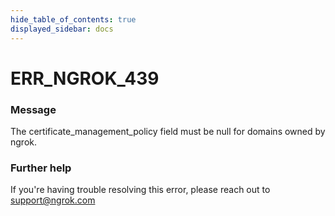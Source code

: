 ```yaml
---
hide_table_of_contents: true
displayed_sidebar: docs
---
```



# ERR_NGROK_439

### Message

The certificate_management_policy field must be null for domains owned by ngrok.

<ErrorDetails error="err_ngrok_439" />

### Further help

If you're having trouble resolving this error, please reach out to [support@ngrok.com](mailto:support@ngrok.com?subject=Help%20with%20ERR_NGROK_439)
